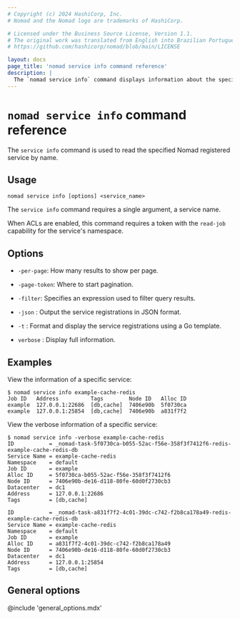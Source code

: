 ```yaml
---
# Copyright (c) 2024 HashiCorp, Inc.
# Nomad and the Nomad logo are trademarks of HashiCorp.

# Licensed under the Business Source License, Version 1.1.
# The original work was translated from English into Brazilian Portuguese.
# https://github.com/hashicorp/nomad/blob/main/LICENSE

layout: docs
page_title: 'nomad service info command reference'
description: |
  The `nomad service info` command displays information about the specified registered service. Search by service name to review namespace, job, allocation, node, datacenter, address, and tags.
---
```


# `nomad service info` command reference

The `service info` command is used to read the specified Nomad registered
service by name.

## Usage

```plaintext
nomad service info [options] <service_name>
```

The `service info` command requires a single argument, a service name.

When ACLs are enabled, this command requires a token with the `read-job`
capability for the service's namespace.

## Options

- `-per-page`: How many results to show per page.

- `-page-token`: Where to start pagination.

- `-filter`: Specifies an expression used to filter query results.

- `-json` : Output the service registrations in JSON format.

- `-t` : Format and display the service registrations using a Go template.

- `verbose` : Display full information.

## Examples

View the information of a specific service:

```shell-session
$ nomad service info example-cache-redis
Job ID   Address          Tags        Node ID   Alloc ID
example  127.0.0.1:22686  [db,cache]  7406e90b  5f0730ca
example  127.0.0.1:25854  [db,cache]  7406e90b  a831f7f2
```

View the verbose information of a specific service:

```shell-session
$ nomad service info -verbose example-cache-redis
ID           = _nomad-task-5f0730ca-b055-52ac-f56e-358f3f7412f6-redis-example-cache-redis-db
Service Name = example-cache-redis
Namespace    = default
Job ID       = example
Alloc ID     = 5f0730ca-b055-52ac-f56e-358f3f7412f6
Node ID      = 7406e90b-de16-d118-80fe-60d0f2730cb3
Datacenter   = dc1
Address      = 127.0.0.1:22686
Tags         = [db,cache]

ID           = _nomad-task-a831f7f2-4c01-39dc-c742-f2b8ca178a49-redis-example-cache-redis-db
Service Name = example-cache-redis
Namespace    = default
Job ID       = example
Alloc ID     = a831f7f2-4c01-39dc-c742-f2b8ca178a49
Node ID      = 7406e90b-de16-d118-80fe-60d0f2730cb3
Datacenter   = dc1
Address      = 127.0.0.1:25854
Tags         = [db,cache]
```

## General options

@include 'general_options.mdx'
